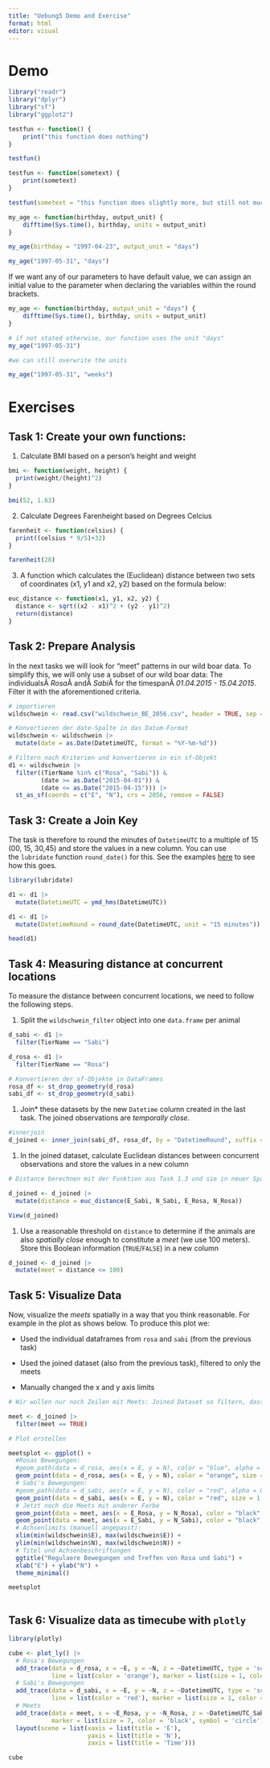 ```yaml
---
title: "Uebung5 Demo and Exercise"
format: html
editor: visual
---
```


# Demo

```r
library("readr")
library("dplyr")
library("sf")
library("ggplot2")

testfun <- function() {
    print("this function does nothing")
}

testfun()

testfun <- function(sometext) {
    print(sometext)
}

testfun(sometext = "this function does slightly more, but still not much")
```

```r
my_age <- function(birthday, output_unit) {
    difftime(Sys.time(), birthday, units = output_unit)
}

my_age(birthday = "1997-04-23", output_unit = "days")

my_age("1997-05-31", "days")
```

If we want any of our parameters to have default value, we can assign an initial value to the parameter when declaring the variables within the round brackets.

```r
my_age <- function(birthday, output_unit = "days") {
    difftime(Sys.time(), birthday, units = output_unit)
}

# if not stated otherwise, our function uses the unit "days"
my_age("1997-05-31")

#we can still overwrite the units

my_age("1997-05-31", "weeks")
```

# Exercises

## Task 1: Create your own functions:

1.  Calculate BMI based on a person's height and weight

```r
bmi <- function(weight, height) {
  print(weight/(height)^2)
}

bmi(52, 1.63)
```

2.  Calculate Degrees Farenheight based on Degrees Celcius

```r
farenheit <- function(celsius) {
  print((celsius * 9/5)+32)
}

farenheit(28)
```

3.  A function which calculates the (Euclidean) distance between two sets of coordinates (x1, y1 and x2, y2) based on the formula below:

```r
euc_distance <- function(x1, y1, x2, y2) {
  distance <- sqrt((x2 - x1)^2 + (y2 - y1)^2)
  return(distance)
}

```

## Task 2: Prepare Analysis

In the next tasks we will look for "meet" patterns in our wild boar data. To simplify this, we will only use a subset of our wild boar data: The individualsÂ *Rosa*Â andÂ *Sabi*Â for the timespanÂ *01.04.2015 - 15.04.2015*. Filter it with the aforementioned criteria.

```r
# importieren
wildschwein <- read.csv("wildschwein_BE_2056.csv", header = TRUE, sep = ",")

# Konvertieren der date-Spalte in das Datum-Format
wildschwein <- wildschwein |> 
  mutate(date = as.Date(DatetimeUTC, format = "%Y-%m-%d"))

# Filtern nach Kriterien und konvertieren in ein sf-Objekt
d1 <- wildschwein |> 
  filter((TierName %in% c("Rosa", "Sabi")) & 
         (date >= as.Date("2015-04-01")) & 
         (date <= as.Date("2015-04-15"))) |> 
  st_as_sf(coords = c("E", "N"), crs = 2056, remove = FALSE)

```

## Task 3: Create a Join Key

The task is therefore to round the minutes of `DatetimeUTC` to a multiple of 15 (00, 15, 30,45) and store the values in a new column. You can use the `lubridate` function `round_date()` for this. See the examples [here](https://lubridate.tidyverse.org/reference/round_date.html) to see how this goes.

```r
library(lubridate)

d1 <- d1 |> 
  mutate(DatetimeUTC = ymd_hms(DatetimeUTC))

d1 <- d1 |> 
  mutate(DatetimeRound = round_date(DatetimeUTC, unit = "15 minutes"))

head(d1)
```

## Task 4: Measuring distance at concurrent locations

To measure the distance between concurrent locations, we need to follow the following steps.

1.  Split the `wildschwein_filter` object into one `data.frame` per animal

```r
d_sabi <- d1 |> 
  filter(TierName == "Sabi")

d_rosa <- d1 |> 
  filter(TierName == "Rosa")

# Konvertieren der sf-Objekte in DataFrames
rosa_df <- st_drop_geometry(d_rosa)
sabi_df <- st_drop_geometry(d_sabi)
```

1.  Join\* these datasets by the new `Datetime` column created in the last task. The joined observations are *temporally close*.

```r
#innerjoin
d_joined <- inner_join(sabi_df, rosa_df, by = "DatetimeRound", suffix = c("_Sabi", "_Rosa"))
```

1.  In the joined dataset, calculate Euclidean distances between concurrent observations and store the values in a new column

```r
# Distance berechnen mit der Funktion aus Task 1.3 und sie in neuer Spalte speichern.

d_joined <- d_joined |> 
  mutate(distance = euc_distance(E_Sabi, N_Sabi, E_Rosa, N_Rosa))

View(d_joined)
```

1.  Use a reasonable threshold on `distance` to determine if the animals are also *spatially close* enough to constitute a *meet* (we use 100 meters). Store this Boolean information (`TRUE`/`FALSE`) in a new column

```r
d_joined <- d_joined |> 
  mutate(meet = distance <= 100)
```

## Task 5: Visualize Data

Now, visualize the *meets* spatially in a way that you think reasonable. For example in the plot as shows below. To produce this plot we:

-   Used the individual dataframes from `rosa` and `sabi` (from the previous task)

-   Used the joined dataset (also from the previous task), filtered to only the meets

-   Manually changed the x and y axis limits

```r
# Wir wollen nur noch Zeilen mit Meets: Joined Dataset so filtern, dass wir nur noch die Info zu Meet haben

meet <- d_joined |> 
  filter(meet == TRUE)

# Plot erstellen

meetsplot <- ggplot() +
  #Rosas Bewegungen:
  #geom_path(data = d_rosa, aes(x = E, y = N), color = "blue", alpha = 0.6) +
  geom_point(data = d_rosa, aes(x = E, y = N), color = "orange", size = 1, alpha = 0.6) +
  # Sabi's Bewegungen:
  #geom_path(data = d_sabi, aes(x = E, y = N), color = "red", alpha = 0.6) +
  geom_point(data = d_sabi, aes(x = E, y = N), color = "red", size = 1, alpha = 0.6) +
  # Jetzt noch die Meets mit anderer Farbe
  geom_point(data = meet, aes(x = E_Rosa, y = N_Rosa), color = "black", size = 2, alpha = 0.5) +
  geom_point(data = meet, aes(x = E_Sabi, y = N_Sabi), color = "black", size = 2, alpha= 0.5) +
  # Achsenlimits (manuell angepasst):
  xlim(min(wildschwein$E), max(wildschwein$E)) +
  ylim(min(wildschwein$N), max(wildschwein$N)) +
  # Titel und Achsenbeschriftungen
  ggtitle("Regulaere Bewegungen und Treffen von Rosa und Sabi") +
  xlab("E") + ylab("N") +
  theme_minimal()

meetsplot
  
```

## Task 6: **Visualize data as timecube with `plotly`**

```r
library(plotly)

cube <- plot_ly() |> 
  # Rosa's Bewegungen
  add_trace(data = d_rosa, x = ~E, y = ~N, z = ~DatetimeUTC, type = 'scatter3d', mode = 'lines+markers',
            line = list(color = 'orange'), marker = list(size = 1, color = 'orange'), name = 'Rosa') |> 
  # Sabi's Bewegungen
  add_trace(data = d_sabi, x = ~E, y = ~N, z = ~DatetimeUTC, type = 'scatter3d', mode = 'lines+markers',
            line = list(color = 'red'), marker = list(size = 1, color = 'red'), name = 'Sabi') |> 
  # Meets
  add_trace(data = meet, x = ~E_Rosa, y = ~N_Rosa, z = ~DatetimeUTC_Sabi, type = 'scatter3d', mode = 'markers',
            marker = list(size = 7, color = 'black', symbol = 'circle'), name = 'Meet Points') |> 
  layout(scene = list(xaxis = list(title = 'E'),
                      yaxis = list(title = 'N'),
                      zaxis = list(title = 'Time')))

cube
```
